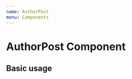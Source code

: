 ```yaml
---
name: AuthorPost
menu: Components
---
```



# AuthorPost Component
<Props of={AuthorPost} />

## Basic usage

<Playground>
    <AuthorPost
        name="Name"
        post="Lorem ipsum dolor sit, amet consectetur adipisicing elit. Voluptates hic tenetur natus quam voluptatem itaque vero velit quis consectetur tempore?"
        time="some time later" />
</Playground>
